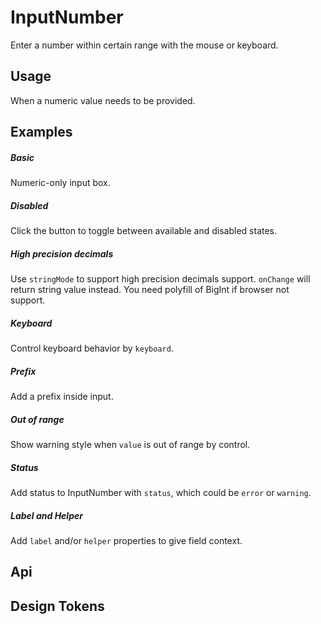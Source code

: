 
<Meta of={KitInputNumberStories} />

# InputNumber

Enter a number within certain range with the mouse or keyboard.

## Usage

When a numeric value needs to be provided.

## Examples

##### Basic

Numeric-only input box.

<CustomCanvas content={Examples.Basic} source={Sources.Basic} id="inputnumber-basic" />

##### Disabled

Click the button to toggle between available and disabled states.

<CustomCanvas content={Examples.Disabled} source={Sources.Disabled} id="inputnumber-disabled" />

##### High precision decimals

Use `stringMode` to support high precision decimals support. `onChange` will return string value instead. You need polyfill of BigInt if browser not support.

<CustomCanvas content={Examples.Precision} source={Sources.Precision} id="inputnumber-precision" />

##### Keyboard

Control keyboard behavior by `keyboard`.

<CustomCanvas content={Examples.Keyboard} source={Sources.Keyboard} id="inputnumber-keyboard" />

##### Prefix

Add a prefix inside input.

<CustomCanvas content={Examples.Prefix} source={Sources.Prefix} id="inputnumber-prefix" />

##### Out of range

Show warning style when `value` is out of range by control.

<CustomCanvas content={Examples.Outrange} source={Sources.Outrange} id="inputnumber-out-range" />

##### Status

Add status to InputNumber with `status`, which could be `error` or `warning`.

<CustomCanvas content={Examples.Status} source={Sources.Status} id="inputnumber-status" />

##### Label and Helper

Add `label` and/or `helper` properties to give field context.

<CustomCanvas content={Examples.Wrapper} source={Sources.Wrapper} id="inputnumber-wrapper" />

## Api

<Canvas of={KitInputNumberStories.Api} />


<Controls of={KitInputNumberStories.Api} />


## Design Tokens

<DesignTokens path="components.InputNumber" tokens={fields?.components?.InputNumber} />